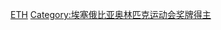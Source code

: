 {{Commonscat|Olympic bronze medalists for Ethiopia}}

[[Category:奥林匹克运动会铜牌得主|ETH]]
[[Category:埃塞俄比亚奥林匹克运动会奖牌得主|Category:埃塞俄比亚奥林匹克运动会奖牌得主]]